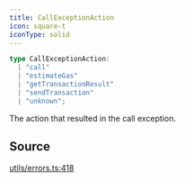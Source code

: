 ```yaml
---
title: CallExceptionAction
icon: square-t
iconType: solid
---
```


```ts
type CallExceptionAction: 
  | "call"
  | "estimateGas"
  | "getTransactionResult"
  | "sendTransaction"
  | "unknown";
```

The action that resulted in the call exception.

## Source

[utils/errors.ts:418](https://github.com/dominant-strategies/quais.js/blob/14d22c5ff060a85491cc4ef5cdd1465880791511/src/utils/errors.ts#L418)
